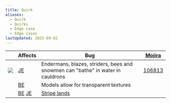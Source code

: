 ```yaml
---
title: Quirk
aliases:
  - Quirk
  - Quirks
  - Edge case
  - Edge cases
lastUpdated: 2025-09-02
---
```


|                                                                            | Affects                                  | Bug                                                                                    | [Mojira](/mojira)                                            |
| -------------------------------------------------------------------------- | ---------------------------------------- | -------------------------------------------------------------------------------------- | ------------------------------------------------------------ |
| <div class="w-60 aspect-video">![](~/assets/endermanincauldron.webp)</div> | [JE](/javaedition)                       | Endermans, blazes, striders, bees and snowmen can "bathe" in water in cauldrons        | [106813](https://bugs.mojang.com/browse/MC/issues/MC-106813) |
|                                                                            | [BE](/bedrockedition)                    | Models allow for transparent textures                                                  |                                                              |
|                                                                            | [BE](/bedrockedition) [JE](/javaedition) | [Stripe lands](https://minecraft.wiki/w/Bedrock_Edition_distance_effects#Stripe_Lands) |                                                              |
